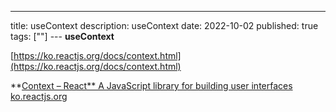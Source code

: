 ---

title: useContext
description: useContext
date: 2022-10-02
published: true
tags: [""]
--- **useContext**

[https://ko.reactjs.org/docs/context.html](https://ko.reactjs.org/docs/context.html)

**[Context – React**
A JavaScript library for building user interfaces
ko.reactjs.org](https://ko.reactjs.org/docs/context.html)
